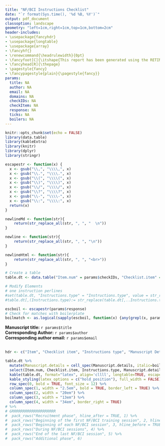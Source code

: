 ```yaml
---
title: "NF/BCI Instructions Checklist"
date: "`r format(Sys.time(), '%d %B, %Y')`"
output: pdf_document
classoption: landscape
geometry: "left=1cm,right=1cm,top=1cm,bottom=2cm"
header-includes:
- \usepackage{fancyhdr}
- \usepackage{longtable}
- \usepackage{array}
- \fancyhf{}
- \renewcommand{\headrulewidth}{0pt}
- \fancyfoot[C]{\itshape{This report has been generated using the RETINA online checklist version 1.0, adapted from the RETINA manuscript which is freely available here https://URLOFPAPER.}}
- \fancyhead[R]{\thepage}
- \pagestyle{fancy}
- \fancypagestyle{plain}{\pagestyle{fancy}}
params:
  title: NA
  author: NA
  email: NA
  domains: NA
  checkIDs: NA
  checkItem: NA
  response: NA
  ticks: NA
  boilers: NA
---
```



```r
knitr::opts_chunk$set(echo = FALSE)
library(data.table)
library(kableExtra)
library(knitr)
library(dplyr)
library(stringr)

escapestr <- function(x) {
  x <- gsub("\\,", "\\\\,", x)
  x <- gsub("\\.", "\\\\.", x)
  x <- gsub("\\(", "\\\\(", x)
  x <- gsub("\\)", "\\\\)", x)
  x <- gsub("\\/", "\\\\/", x)
  x <- gsub("\\?", "\\\\?", x)
  x <- gsub("\\-", "\\\\-", x)
  x <- gsub("\\:", "\\\\:", x)
  return(x)
}

newlineMd <- function(str){
    return(str_replace_all(str, ", ", "  \n"))
}

newline <- function(str){
    return(str_replace_all(str, ", ", "\n"))
}

newlineHtml <- function(str){
    return(str_replace_all(str, ", ", "<br>"))
}

```

```r
# Create a table
table.dt <- data.table("Item.num" = params$checkIDs, "Checklist.item" = params$checkItem, "Instructions.type" = linebreak(newline(params$ticks)), "Manuscript.details"=params$response)

```


```r
# Modify Elements
# one instruction perlines
#set(table.dt, "Instructions.type" = "Instructions.type", value = str_replace(table.dt[[j]],", ","\n"))
#table.dt[,(Instructions.type):= str_replace(table.dt[,..Instructions.type],", ","\n")]
```


```r
escboil <- escapestr(params$response)
# Check for matches with boilerplate
boilmatch <- as.logical(sapply(escboil, function(x) {any(grepl(x, params$boilers))}))
```


**Manuscript title:** `r params$title`  
**Corresponding Author:** `r params$author`  
**Corresponding author email:** `r params$email`  
&nbsp;

\renewcommand{\arraystretch}{1.5}
```r
hdr <- c("Item", "Checklist item", "Instructions type", "Manuscript Details")

table.dt %>%
  mutate(Manuscript.details = cell_spec(Manuscript.details, italic=boilmatch)) %>%
  select(Item.num, Checklist.item, Instructions.type, Manuscript.details) %>%
  kable(table.dt, format="latex", align='cllll', longtable=TRUE, escape=FALSE, col.names=hdr) %>%
  kable_styling(latex_options = c("hold_position"), full_width = FALSE) %>%
  row_spec(0, bold = TRUE, font_size = 12) %>%
  column_spec(1, width = "2.5em", bold = TRUE, border_left = TRUE) %>%
  column_spec(2, width = "20em") %>%
  column_spec(3, width = "13em") %>%
  column_spec(4, width = "34em", border_right = TRUE) 
# %>%
# GRRRRRRRRRRRRRRRRRRRR
#  pack_rows("Recruitment phase", hline_after = TRUE, 1) %>%
#  pack_rows("Beginning of the first NF/BCI training session", 2, hline_after = TRUE) %>%
#  pack_rows("Beginning of each NF/BCI session", 3, hline_before = TRUE) %>%
#  pack_rows("During NF/BCI sessions", 4) %>%
#  pack_rows("End of the last NF/BCI session", 5) %>%
#  pack_rows("Additional phase", 6)

```